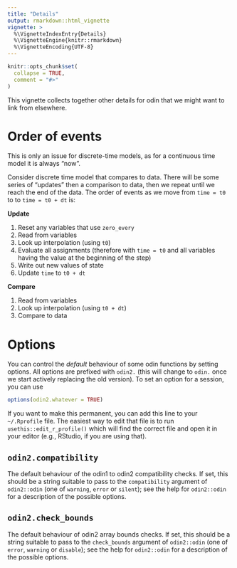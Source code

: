 ```yaml
---
title: "Details"
output: rmarkdown::html_vignette
vignette: >
  %\VignetteIndexEntry{Details}
  %\VignetteEngine{knitr::rmarkdown}
  %\VignetteEncoding{UTF-8}
---
```


```r
knitr::opts_chunk$set(
  collapse = TRUE,
  comment = "#>"
)
```

This vignette collects together other details for odin that we might want to link from elsewhere.

# Order of events

This is only an issue for discrete-time models, as for a continuous time model it is always "now".

Consider discrete time model that compares to data.  There will be some series of "updates" then a comparison to data, then we repeat until we reach the end of the data.  The order of events as we move from `time = t0` to  to `time = t0 + dt` is:

**Update**

1. Reset any variables that use `zero_every`
1. Read from variables
1. Look up interpolation (using `t0`)
1. Evaluate all assignments (therefore with `time = t0` and all variables having the value at the beginning of the step)
1. Write out new values of state
1. Update `time` to `t0 + dt`

**Compare**

1. Read from variables
1. Look up interpolation (using `t0 + dt`)
1. Compare to data

# Options

You can control the *default* behaviour of some odin functions by setting options.  All options are prefixed with `odin2.` (this will change to `odin.` once we start actively replacing the old version).  To set an option for a session, you can use

```r
options(odin2.whatever = TRUE)
```

If you want to make this permanent, you can add this line to your `~/.Rprofile` file.  The easiest way to edit that file is to run `usethis::edit_r_profile()` which will find the correct file and open it in your editor (e.g., RStudio, if you are using that).

## `odin2.compatibility`

The default behaviour of the odin1 to odin2 compatibility checks.  If set, this should be a string suitable to pass to the `compatibility` argument of `odin2::odin` (one of `warning`, `error` or `silent`); see the help for `odin2::odin` for a description of the possible options.

## `odin2.check_bounds`

The default behaviour of odin2 array bounds checks.  If set, this should be a string suitable to pass to the `check_bounds` argument of `odin2::odin` (one of `error`, `warning` or `disable`); see the help for `odin2::odin` for a description of the possible options.
